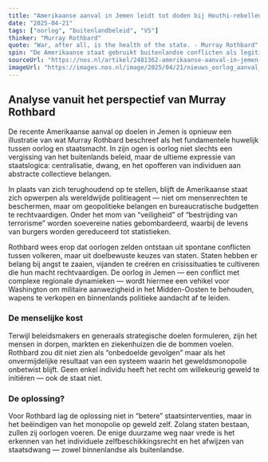 ```yaml
---
title: "Amerikaanse aanval in Jemen leidt tot doden bij Houthi-rebellen"
date: "2025-04-21"
tags: ["oorlog", "buitenlandbeleid", "VS"]
thinker: "Murray Rothbard"
quote: "War, after all, is the health of the state. - Murray Rothbard"
spin: "De Amerikaanse staat gebruikt buitenlandse conflicten als legitimatie voor permanente interventie en machtsuitbreiding, waarbij onschuldige burgers als 'collaterale schade' worden beschouwd."
sourceUrl: "https://nos.nl/artikel/2481362-amerikaanse-aanval-in-jemen-leidt-tot-doden-bij-houthi-rebellen"
imageUrl: "https://images.nos.nl/image/2025/04/21/nieuws_oorlog_aanval_zoeken.jpg"
---
```


## Analyse vanuit het perspectief van Murray Rothbard

De recente Amerikaanse aanval op doelen in Jemen is opnieuw een illustratie van wat Murray Rothbard beschreef als het fundamentele huwelijk tussen oorlog en staatsmacht. In zijn ogen is oorlog niet slechts een vergissing van het buitenlands beleid, maar de ultieme expressie van staatslogica: centralisatie, dwang, en het opofferen van individuen aan abstracte collectieve belangen.

In plaats van zich terughoudend op te stellen, blijft de Amerikaanse staat zich opwerpen als wereldwijde politieagent — niet om mensenrechten te beschermen, maar om geopolitieke belangen en bureaucratische budgetten te rechtvaardigen. Onder het mom van “veiligheid” of “bestrijding van terrorisme” worden soevereine naties gebombardeerd, waarbij de levens van burgers worden gereduceerd tot statistieken.

Rothbard wees erop dat oorlogen zelden ontstaan uit spontane conflicten tussen volkeren, maar uit doelbewuste keuzes van staten. Staten hebben er belang bij angst te zaaien, vijanden te creëren en crisissituaties te cultiveren die hun macht rechtvaardigen. De oorlog in Jemen — een conflict met complexe regionale dynamieken — wordt hiermee een vehikel voor Washington om militaire aanwezigheid in het Midden-Oosten te behouden, wapens te verkopen en binnenlands politieke aandacht af te leiden.

### De menselijke kost

Terwijl beleidsmakers en generaals strategische doelen formuleren, zijn het mensen in dorpen, markten en ziekenhuizen die de bommen voelen. Rothbard zou dit niet zien als “onbedoelde gevolgen” maar als het onvermijdelijke resultaat van een systeem waarin het geweldsmonopolie onbetwist blijft. Geen enkel individu heeft het recht om willekeurig geweld te initiëren — ook de staat niet.

### De oplossing?

Voor Rothbard lag de oplossing niet in “betere” staatsinterventies, maar in het beëindigen van het monopolie op geweld zelf. Zolang staten bestaan, zullen zij oorlogen voeren. De enige duurzame weg naar vrede is het erkennen van het individuele zelfbeschikkingsrecht en het afwijzen van staatsdwang — zowel binnenlandse als buitenlandse.